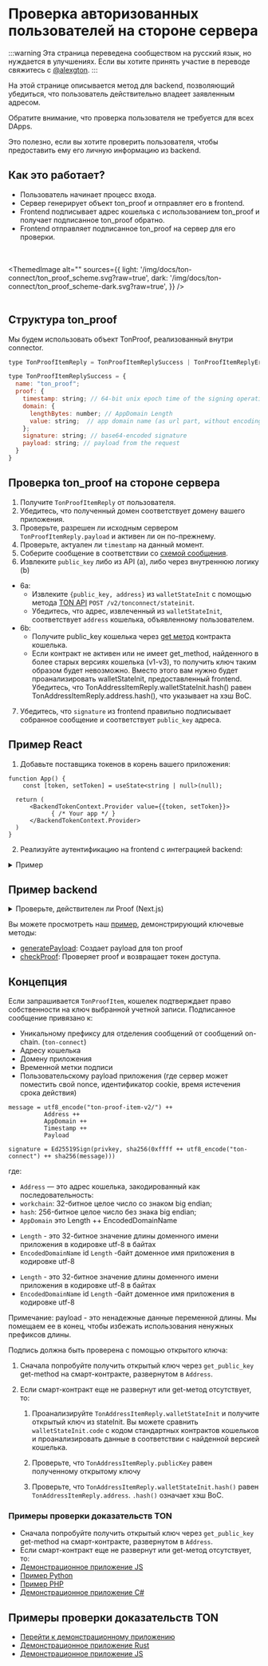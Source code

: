 
# Проверка авторизованных пользователей на стороне сервера

:::warning
Эта страница переведена сообществом на русский язык, но нуждается в улучшениях. Если вы хотите принять участие в переводе свяжитесь с [@alexgton](https://t.me/alexgton).
:::

На этой странице описывается метод для backend, позволяющий убедиться, что пользователь действительно владеет заявленным адресом.

Обратите внимание, что проверка пользователя не требуется для всех DApps.

Это полезно, если вы хотите проверить пользователя, чтобы предоставить ему его личную информацию из backend.

## Как это работает?

- Пользователь начинает процесс входа.
- Сервер генерирует объект ton_proof и отправляет его в frontend.
- Frontend подписывает адрес кошелька с использованием ton_proof и получает подписанное ton_proof обратно.
- Frontend отправляет подписанное ton_proof на сервер для его проверки.

<br></br>
<ThemedImage
    alt=""
    sources={{
        light: '/img/docs/ton-connect/ton_proof_scheme.svg?raw=true',
        dark: '/img/docs/ton-connect/ton_proof_scheme-dark.svg?raw=true',
    }}
/>
<br></br>

## Структура ton_proof

Мы будем использовать объект TonProof, реализованный внутри connector.

```js
type TonProofItemReply = TonProofItemReplySuccess | TonProofItemReplyError;

type TonProofItemReplySuccess = {
  name: "ton_proof";
  proof: {
    timestamp: string; // 64-bit unix epoch time of the signing operation (seconds)
    domain: {
      lengthBytes: number; // AppDomain Length
      value: string;  // app domain name (as url part, without encoding)
    };
    signature: string; // base64-encoded signature
    payload: string; // payload from the request
  }
}

```

## Проверка ton_proof на стороне сервера

1. Получите `TonProofItemReply` от пользователя.
2. Убедитесь, что полученный домен соответствует домену вашего приложения.
3. Проверьте, разрешен ли исходным сервером `TonProofItemReply.payload` и активен ли он по-прежнему.
4. Проверьте, актуален ли `timestamp` на данный момент.
5. Соберите сообщение в соответствии со [схемой сообщения](/v3/guidelines/ton-connect/guidelines/verifying-signed-in-users#concept-explanation).
6. Извлеките `public_key` либо из API (a), либо через внутреннюю логику (b)

- 6a:
  - Извлеките `{public_key, address}` из `walletStateInit` с помощью метода [TON API](https://docs.tonconsole.com/tonapi#:~:text=/v2/-,tonconnect,-/stateinit) `POST /v2/tonconnect/stateinit`.
  - Убедитесь, что адрес, извлеченный из `walletStateInit`, соответствует `address` кошелька, объявленному пользователем.
- 6b:
  - Получите public_key кошелька через [get метод](https://github.com/ton-blockchain/wallet-contract/blob/main/func/wallet-v4-code.fc#L174) контракта кошелька.
  - Если контракт не активен или не имеет get_method, найденного в более старых версиях кошелька (v1-v3), то получить ключ таким образом будет невозможно. Вместо этого вам нужно будет проанализировать walletStateInit, предоставленный frontend. Убедитесь, что TonAddressItemReply.walletStateInit.hash() равен TonAddressItemReply.address.hash(), что указывает на хэш BoC.

7. Убедитесь, что `signature` из frontend правильно подписывает собранное сообщение и соответствует `public_key` адреса.

## Пример React

1. Добавьте поставщика токенов в корень вашего приложения:

```tsx
function App() {
    const [token, setToken] = useState<string | null>(null);

  return (
      <BackendTokenContext.Provider value={{token, setToken}}>
            { /* Your app */ }
      </BackendTokenContext.Provider>
  )
}
```

2. Реализуйте аутентификацию на frontend с интеграцией backend:

<details>
<summary>Пример</summary>

```tsx
import {useContext, useEffect, useRef} from "react";
import {BackendTokenContext} from "./BackendTokenContext";
import {useIsConnectionRestored, useTonConnectUI, useTonWallet} from "@tonconnect/ui-react";
import {backendAuth} from "./backend-auth";

const localStorageKey = 'my-dapp-auth-token';
const payloadTTLMS = 1000 * 60 * 20;

export function useBackendAuth() {
    const { setToken } = useContext(BackendTokenContext);
    const isConnectionRestored = useIsConnectionRestored();
    const wallet = useTonWallet();
    const [tonConnectUI] = useTonConnectUI();
    const interval = useRef<ReturnType<typeof setInterval> | undefined>();

    useEffect(() => {
        if (!isConnectionRestored || !setToken) {
            return;
        }

        clearInterval(interval.current);

        if (!wallet) {
            localStorage.removeItem(localStorageKey);
            setToken(null);

            const refreshPayload = async () => {
                tonConnectUI.setConnectRequestParameters({ state: 'loading' });

                const value = await backendAuth.generatePayload();
                if (!value) {
                    tonConnectUI.setConnectRequestParameters(null);
                } else {
                    tonConnectUI.setConnectRequestParameters({state: 'ready', value});
                }
            }

            refreshPayload();
            setInterval(refreshPayload, payloadTTLMS);
            return;
        }

        const token = localStorage.getItem(localStorageKey);
        if (token) {
            setToken(token);
            return;
        }

        if (wallet.connectItems?.tonProof && !('error' in wallet.connectItems.tonProof)) {
            backendAuth.checkProof(wallet.connectItems.tonProof.proof, wallet.account).then(result => {
                if (result) {
                    setToken(result);
                    localStorage.setItem(localStorageKey, result);
                } else {
                    alert('Please try another wallet');
                    tonConnectUI.disconnect();
                }
            })
        } else {
            alert('Please try another wallet');
            tonConnectUI.disconnect();
        }

    }, [wallet, isConnectionRestored, setToken])
}
```

</details>

## Пример backend

<details>
<summary>Проверьте, действителен ли Proof (Next.js)</summary>

```tsx
'use server'
import {Address, Cell, contractAddress, loadStateInit, TonClient4} from '@ton/ton'


export async function isValid(proof, account) {
    const payload = {
					address: account.address,
					public_key: account.publicKey,
					proof: {
						...proof,
						state_init: account.walletStateInit
					}
	  }
    const stateInit = loadStateInit(Cell.fromBase64(payload.proof.state_init).beginParse())
	  const client = new TonClient4({
		  endpoint: 'https://mainnet-v4.tonhubapi.com'
	  })
	  const masterAt = await client.getLastBlock()
	  const result = await client.runMethod(masterAt.last.seqno, Address.parse(payload.address), 'get_public_key', [])
	  const publicKey = Buffer.from(result.reader.readBigNumber().toString(16).padStart(64, '0'), 'hex')
	  if (!publicKey) {
		  return false
	  }
	  const wantedPublicKey = Buffer.from(payload.public_key, 'hex')
	  if (!publicKey.equals(wantedPublicKey)) {
		  return false
	  }
	  const wantedAddress = Address.parse(payload.address)
	  const address = contractAddress(wantedAddress.workChain, stateInit)
	  if (!address.equals(wantedAddress)) {
		  return false
	  }
	  const now = Math.floor(Date.now() / 1000)
	  if (now - (60 * 15) > payload.proof.timestamp) {
		  return false
	  }
    return true
  }

```

</details>

Вы можете просмотреть наш [пример](https://github.com/ton-connect/demo-dapp-with-react-ui/tree/master/src/server), демонстрирующий ключевые методы:

- [generatePayload](https://github.com/ton-connect/demo-dapp-with-react-ui/blob/master/src/server/api/generate-payload.ts): Создает payload для ton proof
- [checkProof](https://github.com/ton-connect/demo-dapp-with-react-ui/blob/master/src/server/api/check-proof.ts): Проверяет proof и возвращает токен доступа.

## Концепция

Если запрашивается `TonProofItem`, кошелек подтверждает право собственности на ключ выбранной учетной записи. Подписанное сообщение привязано к:

- Уникальному префиксу для отделения сообщений от сообщений on-chain. (`ton-connect`)
- Адресу кошелька
- Домену приложения
- Временной метки подписи
- Пользовательскому payload приложения (где сервер может поместить свой nonce, идентификатор cookie, время истечения срока действия)

```
message = utf8_encode("ton-proof-item-v2/") ++
          Address ++
          AppDomain ++
          Timestamp ++
          Payload

signature = Ed25519Sign(privkey, sha256(0xffff ++ utf8_encode("ton-connect") ++ sha256(message)))
```

где:

- `Address` — это адрес кошелька, закодированный как последовательность:
- `workchain`: 32-битное целое число со знаком big endian;
- `hash`: 256-битное целое число без знака big endian;
- `AppDomain` это Length ++ EncodedDomainName

<!---->

- `Length` - это 32-битное значение длины доменного имени приложения в кодировке utf-8 в байтах
- `EncodedDomainName` id `Length` -байт доменное имя приложения в кодировке utf-8

<!---->

- `Length` - это 32-битное значение длины доменного имени приложения в кодировке utf-8 в байтах
- `EncodedDomainName` id `Length` -байт доменное имя приложения в кодировке utf-8

Примечание: payload - это ненадежные данные переменной длины. Мы помещаем ее в конец, чтобы избежать использования ненужных префиксов длины.

Подпись должна быть проверена с помощью открытого ключа:

1. Сначала попробуйте получить открытый ключ через `get_public_key` get-method на смарт-контракте, развернутом в `Address`.

2. Если смарт-контракт еще не развернут или get-метод отсутствует, то:

   1. Проанализируйте `TonAddressItemReply.walletStateInit` и получите открытый ключ из stateInit. Вы можете сравнить `walletStateInit.code` с кодом стандартных контрактов кошельков и проанализировать данные в соответствии с найденной версией кошелька.

   2. Проверьте, что `TonAddressItemReply.publicKey` равен полученному открытому ключу

   3. Проверьте, что `TonAddressItemReply.walletStateInit.hash()` равен `TonAddressItemReply.address`. `.hash()` означает хэш BoC.

### Примеры проверки доказательств TON

- Сначала попробуйте получить открытый ключ через `get_public_key` get-method на смарт-контракте, развернутом в `Address`.
- Если смарт-контракт еще не развернут или get-метод отсутствует, то:
- [Демонстрационное приложение JS](https://github.com/liketurbo/demo-dapp-backend-js)
- [Пример Python](https://github.com/XaBbl4/pytonconnect/blob/main/examples/check_proof.py)
- [Пример PHP](https://github.com/vladimirfokingithub/Ton-Connect-Proof-Php-Check)
- [Демонстрационное приложение C#](https://github.com/WinoGarcia/TonProof.NET)

## Примеры проверки доказательств TON

- [Перейти к демонстрационному приложению](https://github.com/ton-connect/demo-dapp-backend)
- [Демонстрационное приложение Rust](https://github.com/liketurbo/demo-dapp-backend-rs)
- [Демонстрационное приложение JS](https://github.com/liketurbo/demo-dapp-backend-js)
